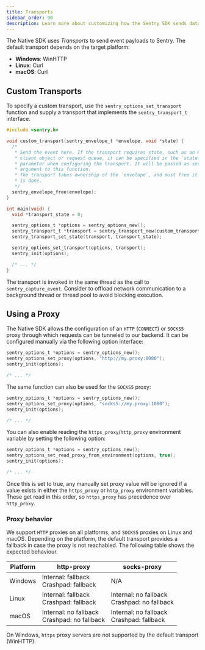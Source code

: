 ```yaml
---
title: Transports
sidebar_order: 90
description: Learn more about customizing how the Sentry SDK sends data to Sentry.
---
```


The Native SDK uses _Transports_ to send event payloads to Sentry. The default
transport depends on the target platform:

- **Windows**: WinHTTP
- **Linux**: Curl
- **macOS**: Curl

## Custom Transports

To specify a custom transport, use the `sentry_options_set_transport` function
and supply a transport that implements the `sentry_transport_t` interface.

```c
#include <sentry.h>

void custom_transport(sentry_envelope_t *envelope, void *state) {
  /*
   * Send the event here. If the transport requires state, such as an HTTP
   * client object or request queue, it can be specified in the `state`
   * parameter when configuring the transport. It will be passed as second
   * argument to this function.
   * The transport takes ownership of the `envelope`, and must free it once it
   * is done.
   */
  sentry_envelope_free(envelope);
}

int main(void) {
  void *transport_state = 0;

  sentry_options_t *options = sentry_options_new();
  sentry_transport_t *transport = sentry_transport_new(custom_transport);
  sentry_transport_set_state(transport, transport_state);

  sentry_options_set_transport(options, transport);
  sentry_init(options);

  /* ... */
}
```

The transport is invoked in the same thread as the call to
`sentry_capture_event`. Consider to offload network communication to a
background thread or thread pool to avoid blocking execution.

## Using a Proxy

The Native SDK allows the configuration of an `HTTP` (`CONNECT`) or `SOCKS5` proxy through which requests can be tunneled to our backend. It can be configured manually via the following option interface:

```c
sentry_options_t *options = sentry_options_new();
sentry_options_set_proxy(options, "http://my.proxy:8080");
sentry_init(options);

/* ... */
```
The same function can also be used for the `SOCKS5` proxy:
```c
sentry_options_t *options = sentry_options_new();
sentry_options_set_proxy(options, "socks5://my.proxy:1080");
sentry_init(options);

/* ... */
```

You can also enable reading the `https_proxy`/`http_proxy` environment variable by setting the following option:
```c
sentry_options_t *options = sentry_options_new();
sentry_options_set_read_proxy_from_environment(options, true);
sentry_init(options);

/* ... */
```
Once this is set to true, any manually set proxy value will be ignored if a value exists in either the `https_proxy` or `http_proxy` environment variables. These get read in this order, so `https_proxy` has precedence over `http_proxy`.

### Proxy behavior

We support `HTTP` proxies on all platforms, and `SOCKS5` proxies on Linux and macOS. Depending on the platform, the default transport provides a fallback in case the proxy is not reachabled. The following table shows the expected behaviour.

| Platform | http-proxy                                          | socks-proxy                                          |
|----------|-----------------------------------------------------|------------------------------------------------------|
| Windows  | Internal: fallback <br /> Crashpad: fallback        | N/A                                                  |
| Linux    | Internal: fallback <br />  Crashpad: fallback       | Internal: no fallback <br />  Crashpad: no fallback  |
| macOS    | Internal: no fallback <br />  Crashpad: no fallback | Internal: no fallback <br />  Crashpad: fallback     |

On Windows, `https` proxy servers are not supported by the default transport (WinHTTP).
